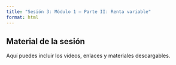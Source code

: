 ```yaml
---
title: "Sesión 3: Módulo 1 – Parte II: Renta variable"
format: html
---
```


::: {.callout-note}
## Material de la sesión

Aquí puedes incluir los vídeos, enlaces y materiales descargables.
:::
